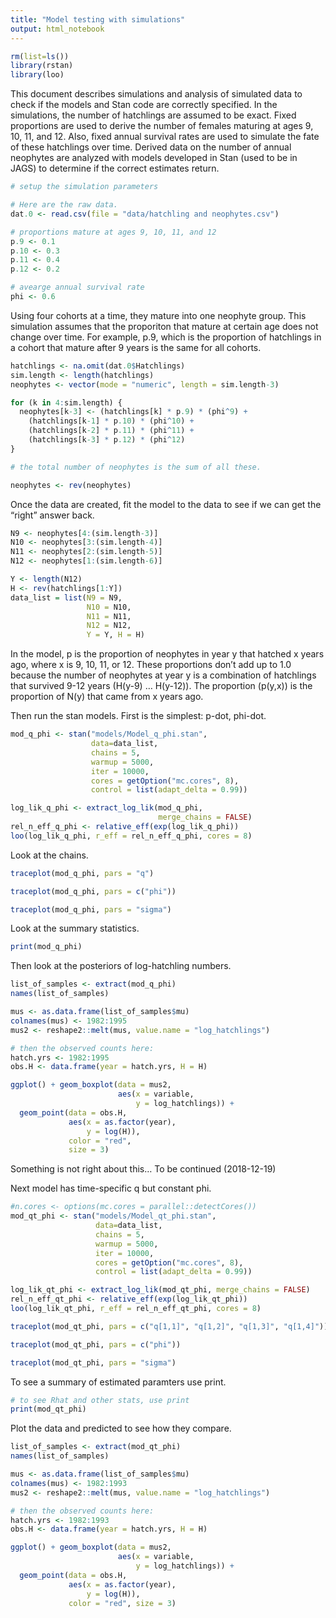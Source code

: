 ```yaml
---
title: "Model testing with simulations"
output: html_notebook
---
```


```r
rm(list=ls())
library(rstan)
library(loo)
```


This document describes simulations and analysis of simulated data to check if the models and Stan code are correctly specified. In the simulations, the number of hatchlings are assumed to be exact. Fixed proportions are used to derive the number of females maturing at ages 9, 10, 11, and 12. Also, fixed annual survival rates are used to simulate the fate of these hatchlings over time. Derived data on the number of annual neophytes are analyzed with models developed in Stan (used to be in JAGS) to determine if the correct estimates return. 

```r
# setup the simulation parameters

# Here are the raw data.
dat.0 <- read.csv(file = "data/hatchling and neophytes.csv")

# proportions mature at ages 9, 10, 11, and 12
p.9 <- 0.1
p.10 <- 0.3
p.11 <- 0.4
p.12 <- 0.2

# avearge annual survival rate 
phi <- 0.6


```

Using four cohorts at a time, they mature into one neophyte group. This simulation assumes that the proporiton that mature at certain age does not change over time. For example, p.9, which is the proportion of hatchlings in a cohort that mature after 9 years is the same for all cohorts. 

```r
hatchlings <- na.omit(dat.0$Hatchlings)
sim.length <- length(hatchlings)
neophytes <- vector(mode = "numeric", length = sim.length-3)

for (k in 4:sim.length) {
  neophytes[k-3] <- (hatchlings[k] * p.9) * (phi^9) + 
    (hatchlings[k-1] * p.10) * (phi^10) + 
    (hatchlings[k-2] * p.11) * (phi^11) + 
    (hatchlings[k-3] * p.12) * (phi^12)
}

# the total number of neophytes is the sum of all these.

neophytes <- rev(neophytes)


```


Once the data are created, fit the model to the data to see if we can get the "right" answer back.

```r
N9 <- neophytes[4:(sim.length-3)]
N10 <- neophytes[3:(sim.length-4)]
N11 <- neophytes[2:(sim.length-5)]
N12 <- neophytes[1:(sim.length-6)]

Y <- length(N12)
H <- rev(hatchlings[1:Y])
data_list = list(N9 = N9, 
                 N10 = N10, 
                 N11 = N11, 
                 N12 = N12,
                 Y = Y, H = H)

```

In the model, p is the proportion of neophytes in year y that hatched x years ago, where x is 9, 10, 11, or 12. These proportions don't add up to 1.0 because the number of neophytes at year y is a combination of hatchlings that survived 9-12 years (H(y-9) ... H(y-12)). The proportion (p(y,x)) is the proportion of N(y) that came from x years ago. 

Then run the stan models.  First is the simplest: p-dot, phi-dot.
```r
mod_q_phi <- stan("models/Model_q_phi.stan", 
                  data=data_list, 
                  chains = 5, 
                  warmup = 5000,
                  iter = 10000,
                  cores = getOption("mc.cores", 8),
                  control = list(adapt_delta = 0.99))

log_lik_q_phi <- extract_log_lik(mod_q_phi, 
                                 merge_chains = FALSE)
rel_n_eff_q_phi <- relative_eff(exp(log_lik_q_phi))
loo(log_lik_q_phi, r_eff = rel_n_eff_q_phi, cores = 8)

```

Look at the chains.
```r
traceplot(mod_q_phi, pars = "q")
```

```r
traceplot(mod_q_phi, pars = c("phi"))
```

```r
traceplot(mod_q_phi, pars = "sigma")

```



Look at the summary statistics.
```r
print(mod_q_phi)
```

Then look at the posteriors of log-hatchling numbers.

```r
list_of_samples <- extract(mod_q_phi)
names(list_of_samples)

mus <- as.data.frame(list_of_samples$mu)
colnames(mus) <- 1982:1995
mus2 <- reshape2::melt(mus, value.name = "log_hatchlings")

# then the observed counts here:
hatch.yrs <- 1982:1995
obs.H <- data.frame(year = hatch.yrs, H = H)

ggplot() + geom_boxplot(data = mus2,
                        aes(x = variable, 
                            y = log_hatchlings)) + 
  geom_point(data = obs.H,
             aes(x = as.factor(year), 
                 y = log(H)),
             color = "red", 
             size = 3)

```

Something is not right about this... To be continued (2018-12-19)


Next model has time-specific q but constant phi. 

```r

#n.cores <- options(mc.cores = parallel::detectCores())
mod_qt_phi <- stan("models/Model_qt_phi.stan", 
                   data=data_list, 
                   chains = 5, 
                   warmup = 5000,
                   iter = 10000,
                   cores = getOption("mc.cores", 8),
                   control = list(adapt_delta = 0.99))

log_lik_qt_phi <- extract_log_lik(mod_qt_phi, merge_chains = FALSE)
rel_n_eff_qt_phi <- relative_eff(exp(log_lik_qt_phi))
loo(log_lik_qt_phi, r_eff = rel_n_eff_qt_phi, cores = 8)

```


```r
traceplot(mod_qt_phi, pars = c("q[1,1]", "q[1,2]", "q[1,3]", "q[1,4]"))
```
```r

traceplot(mod_qt_phi, pars = c("phi"))
```

```r
traceplot(mod_qt_phi, pars = "sigma")

```

To see a summary of estimated paramters use print.
```r
# to see Rhat and other stats, use print
print(mod_qt_phi)

```


Plot the data and predicted to see how they compare.

```r
list_of_samples <- extract(mod_qt_phi)
names(list_of_samples)

mus <- as.data.frame(list_of_samples$mu)
colnames(mus) <- 1982:1993
mus2 <- reshape2::melt(mus, value.name = "log_hatchlings")

# then the observed counts here:
hatch.yrs <- 1982:1993
obs.H <- data.frame(year = hatch.yrs, H = H)

ggplot() + geom_boxplot(data = mus2,
                        aes(x = variable, 
                            y = log_hatchlings)) + 
  geom_point(data = obs.H,
             aes(x = as.factor(year), 
                 y = log(H)),
             color = "red", size = 3)


```
